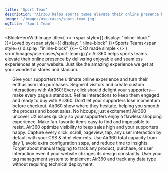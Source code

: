 ```yaml
---
title: 'Sport Team'
description: "Air360 helps sports teams elevate their online presence by delivering enjoyable and seamless experiences at your website. Just like the amazing experience we get at your wonderful stores and stadium."
image: '/images/use-cases/sport-team.jpg'
ogTitle: 'Sport Team'
---
```


<BlockHeroWithImage title={
    <>
      <span style={{ display: "inline-block" }}>Loved by</span><span style={{ display: "inline-block" }}>Sports Teams</span><span style={{ display: "inline-block" }}>- CRO made simple</span>
    </>
  } src='/images/use-cases/sport-team.jpg'>
  Air360 helps sports teams elevate their online presence by delivering enjoyable and seamless experiences at your website. Just like the amazing experience we get at your wonderful stores and stadium.
</BlockHeroWithImage>

<ShowcaseLogos>
  <OL />
</ShowcaseLogos>

<SlideFeature title='How does Air360 help sports teams?'>
  <Slide title='Create experiences that convert' src='/images/use-cases/slides/slide1.webp' shadow={false}>
    Give your supporters the ultimate online experience and turn their enthusiasm into purchases. Segment visitors and create custom interactions with Air360!
  </Slide>
  <Slide title='The best possible version of every page' src='/images/use-cases/slides/slide2.webp' shadow={false}>
    Every click should delight your supporters—make every page a standout. Refine interactions to keep them engaged and ready to buy with Air360.
  </Slide>
  <Slide title='Simplify the buying experience' src='/images/use-cases/slides/slide3.webp' shadow={false}>
    Don’t let your supporters lose momentum before checkout. Air360 show where they hesitate, helping you smooth the process and boost sales.
  </Slide>
  <Slide title='Keep your site running smoothly' src='/images/use-cases/slides/slide4.webp' shadow={false}>
    No hiccups, just excitement! Air360 uncover UX issues quickly so your supporters enjoy a flawless shopping experience.
  </Slide>
  <Slide title='Keep your customers happy' src='/images/use-cases/slides/slide5.webp' shadow={false}>
    Make fan-favorite items easy to find and impossible to resist. Air360 optimize visibility to keep sales high and your supporters happy.
  </Slide>
</SlideFeature>

<GalleryBlocks title='We are different'>
  <Block title='Auto-Tracking' icon='robot-astromech' color='orange'>
    Capture every click, scroll, pageview, tap, any user interaction by default with your CSS & html elements.
  </Block>
  <Block title='Plug and Play' icon='bolt' color='purple'>
    Use Air360 total capacity from day 1, avoid extra configuration steps, and reduce time to insights.
  </Block>
  <Block title='Tagless' icon='tag' color='orange'>
    Forget about manual tagging to track any product, purchase, or user interaction even if your website changes its design constantly.
  </Block>
  <Block title='Codeless' icon='code' color='purple'>
    User your tag management system to implement Air360 and track any data type without requiring technical deployment.
  </Block>
</GalleryBlocks>

<BlockSection lp>
  <LaundryList items={['Create experiences that convert', 'The best possible version of every page', 'Simplify the buying experience', 'Keep your site running smoothly', 'Keep your customers happy']} />
</BlockSection>

<BlockFeature title='Everything you need to create the best possible user experience'>
  <Feature name='Auto-tracking' icon='robot-astromech' />
  <Feature name='Custom data collection' icon='database' />
  <Feature name='No-code error detection' icon='message-exclamation' />
  <Feature name='Advanced segments' icon='square-kanban' />
  <Feature name='Funnel analysis' icon='filter-circle-dollar' />
  <Feature name='User journeys' icon='cart-shopping' />
  <Feature name='On-page analysis' icon='user-magnifying-glass' />
  <Feature name='Session replays' icon='clapperboard-play' />
</BlockFeature>

<BlockSection className='mb-15'>
  <IncreaseConversion />
</BlockSection>
